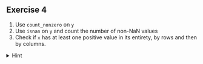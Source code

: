 ::: {.tip}
## Exercise 4

1. Use `count_nonzero` on `y`
2. Use `isnan` on `y` and count the number of non-NaN values
3. Check if `x` has at least one positive value in its entirety, by rows and then by columns.

<details>
<summary>
Hint
</summary>

Take a look at the `axis` parameter by researching online. For example, [here](https://www.sharpsightlabs.com/blog/numpy-axes-explained/).

</details>

:::
